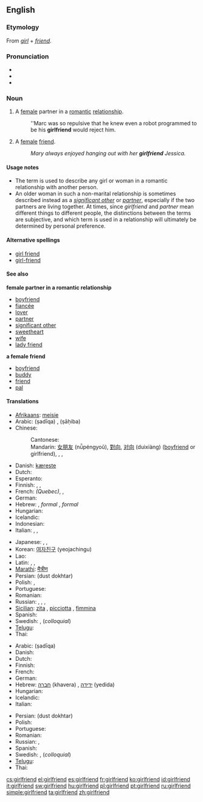 ==English==

===Etymology===
From ''[[girl]]'' + ''[[friend]]''.

===Pronunciation===
* {{audio|en-us-girlfriend.ogg|Audio (US)}}
* {{IPA|/ɡəːlˌfrɛnd/|lang=en}}
* {{hyphenation|girl|friend}}

===Noun===
{{en-noun}}

# A [[female]] partner in a [[romantic]] [[relationship]].
#: ''Marc was so repulsive that he knew even a robot programmed to be his '''girlfriend''' would reject him.
# A [[female]] [[friend]].
#: ''Mary always enjoyed hanging out with her '''girlfriend''' Jessica.''

====Usage notes====
* The term is used to describe any girl or woman in a romantic relationship with another person.
* An older woman in such a non-marital relationship is sometimes described instead as a ''[[significant other]]'' or ''[[partner]]'', especially if the two partners are living together. At times, since ''girlfriend'' and ''partner'' mean different things to different people, the distinctions between the terms are subjective, and which term is used in a relationship will ultimately be determined by personal preference.

====Alternative spellings====
* [[girl friend]]
* [[girl-friend]]

====See also====
'''female partner in a romantic relationship'''
* [[boyfriend]]
* [[fiancée]]
* [[lover]]
* [[partner]]
* [[significant other]]
* [[sweetheart]]
* [[wife]]
* [[lady friend]]
'''a female friend'''
* [[boyfriend]]
* [[buddy]]
* [[friend]]
* [[pal]]

====Translations====
{{trans-top|a female partner in a romantic relationship.}}
* [[Afrikaans]]: [[meisie]]
* Arabic: {{Arab|[[صديقة]]}} (ṣadīqa) {{f}}, {{Arab|[[صاحبة]]}} (ṣāḥiba) {{f}}
* Chinese:
*: Cantonese: {{tø|yue|女朋友|tr=neoi5 pang4 jau5|sc=Hani|xs=Cantonese}}
*: Mandarin: [[女朋友]] (nǚpéngyoǔ), [[對向]], [[对向]] (duìxiàng) ([[boyfriend]] or girlfriend),  {{t|zh|女朋友|tr=nǚpéngyoǔ|sc=Hani}},  {{t|zh|對向|sc=Hani}},  {{qualifier|boyfriend or girlfriend}} {{t|zh|对向|tr=duìxiàng|sc=Hani}}
* Danish: [[kæreste]]
* Dutch: {{t+|nl|vriendin}}
* Esperanto: {{t-|eo|koramikino|xs=Esperanto}}
* Finnish: {{t-|fi|tyttöystävä}}, {{t|fi|naisystävä}}, {{t|fi|tyttökaveri}}
* French: {{t+|fr|blonde|f}} ''(Quebec)'', {{t+|fr|copine|f}}, {{t+|fr|petite amie|f}}
* German: {{t+|de|Freundin|f}}
* Hebrew: {{t+|he|חברה|f|tr=khavera|sc=Hebr}}, ''formal'' {{t|he|חברה לחיים|tr=khavera laekhayim|sc=Hebr}}, ''formal'' {{t|he|בת-זוג לחיים|tr=bat-zug lekhayim|sc=Hebr}}
* Hungarian: {{t+|hu|barátnő}}
* Icelandic: {{t-|is|kærasta|f}}
* Indonesian: {{trreq|Indonesian}}
* Italian: {{t+|it|ragazza|f}}, {{t+|it|fidanzata|f}}, {{t+|it|donna|f}}
{{trans-mid}}
* Japanese: {{t+|ja|彼女|tr=[[かのじょ]], kanojo|sc=Jpan}}, {{t+|ja|意中の女|tr=[[いちゅうのおんな]], ichū-no onna|sc=Jpan}}, {{t+|ja|ガールフレンド|tr=gārufurendo|sc=Jpan}}
* Korean: [[여자친구]] (yeojachingu)
* Lao: {{t-|lo|ຜູ້ສາວ|tr=phuu-saao|sc=Laoo|xs=Lao}}
* Latin: {{t|la|amatrix|alt=amātrix}},  {{t|la|amica|alt=amīca}},  {{t|la|amicula|alt=amīcula}}
* [[Marathi]]: [[मैत्रीण]]
* Persian: {{fa-Arab|[[دوست دختر]]}} (dust dokhtar)
* Polish: {{t+|pl|dziewczyna}}, {{t+|pl|sympatia|f}}
* Portuguese: {{t+|pt|namorada|f}}
* Romanian: {{t-|ro|prietenă|f}}
* Russian: {{t+|ru|подруга|f|tr=podrúga|sc=Cyrl}}, {{t+|ru|возлюбленная|f|tr=vozljúblennaja|sc=Cyrl}}, {{t+|ru|девушка|f|tr=dévuška|sc=Cyrl}}, {{t+|ru|гёрлфренд|f|tr=gjorlfrénd|sc=Cyrl}} {{indeclinable}}
* [[Sicilian]]: [[zita]] {{f}}, [[picciotta]] {{f}}, [[fimmina]] {{f}}
* Spanish: {{t+|es|novia|f}}
* Swedish: {{t|sv|flickvän|c}}, {{t+|sv|tjej|c}} (''colloquial'')
* [[Telugu]]: {{t|te|ప్రియురాలు|tr=priyuraalu|sc=Telu}}
* Thai: {{t|th|แฟนสาว|tr=fan-saaw|sc=Thai|xs=Thai}}
{{trans-bottom}}

{{trans-top|a female friend}}
* Arabic: {{Arab|[[صديقة]]}} (ṣadīqa) {{f}}
* Danish: {{t|da|veninde}}
* Dutch: {{t+|nl|vriendin}}
* Finnish: {{t|fi|tyttökaveri}}
* French: {{t+|fr|amie intime|f}}
* German: {{t+|de|Freundin|f}}
* Hebrew: [[חברה]] (khavera) {{f}}, [[ידידה]] (yedida)
* Hungarian: {{t+|hu|barátnő}}
* Icelandic: {{t+|is|vinkona|f}}
* Italian: {{t-|it|amica del cuore|f}}
{{trans-mid}}
* Persian: {{fa-Arab|[[دوست دختر]]}} (dust dokhtar)
* Polish: {{t|pl|przyjaciółka|f}}
* Portuguese: {{t+|pt|amiga|f}}
* Romanian: {{t-|ro|amică|f}}
* Russian: {{t+|ru|подруга|f|tr=podrúga|sc=Cyrl}}, {{t|ru|приятельница|f|tr=prijátel’nitsa|sc=Cyrl}}
* Spanish: {{t-|es|amiga|f}}
* Swedish: {{t|sv|väninna|c}}, {{t|sv|tjejkompis|c}} (''colloquial'')
* [[Telugu]]: {{t|te|స్నేహితురాలు|tr=snaehituraalu|sc=Telu}}
* Thai: {{t|th|เพื่อนสาว|tr=puen-saaw|sc=Thai|xs=Thai}}
{{trans-bottom}}

[[cs:girlfriend]]
[[el:girlfriend]]
[[es:girlfriend]]
[[fr:girlfriend]]
[[ko:girlfriend]]
[[id:girlfriend]]
[[it:girlfriend]]
[[sw:girlfriend]]
[[hu:girlfriend]]
[[pl:girlfriend]]
[[pt:girlfriend]]
[[ru:girlfriend]]
[[simple:girlfriend]]
[[ta:girlfriend]]
[[zh:girlfriend]]